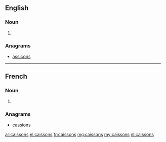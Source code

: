 ==English==

===Noun===
{{head|en|plural}}

# {{plural of|caisson|lang=en}}

===Anagrams===
* [[assicons#English|assicons]]

----

==French==

===Noun===
{{head|fr|plural|g=m-p}}

# {{plural of|caisson|lang=fr}}

===Anagrams===
* [[cassions#French|cassions]]

[[ar:caissons]]
[[el:caissons]]
[[fr:caissons]]
[[mg:caissons]]
[[my:caissons]]
[[nl:caissons]]